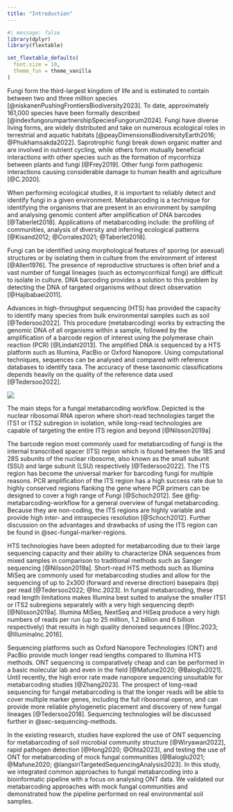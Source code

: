 ```yaml
---
title: "Introduction"
---
```


```r
#| message: false
library(dplyr)
library(flextable)

set_flextable_defaults(
  font.size = 10,
  theme_fun = theme_vanilla
)
```

Fungi form the third-largest kingdom of life and is estimated to
contain between two and three million species [@niskanenPushingFrontiersBiodiversity2023]. To date, approximately
161,000 species have been formally described [@indexfungorumpartnershipSpeciesFungorum2024]. Fungi have diverse living
forms, are widely
distributed and take on numerous ecological roles in terrestrial and
aquatic habitats [@peayDimensionsBiodiversityEarth2016; @Phukhamsakda2022].
Saprotrophic fungi break down
organic matter and are involved in nutrient cycling, while others form
mutually beneficial interactions with other species such as the
formation of mycorrhiza between plants and fungi [@Frey2019]. Other
fungi form pathogenic interactions causing considerable damage to
human health and agriculture [@C.2020].

When performing ecological studies, it is important to reliably detect
and identify fungi in a given environment. Metabarcoding is a technique
for identifying the organisms that are present in an environment by
sampling and analysing genomic content after amplification of
DNA barcodes [@Taberlet2018]. Applications of metabarcoding include: the
profiling of communities, analysis of diversity and inferring
ecological patterns [@Kisand2012; @Corrales2021; @Taberlet2018].

Fungi can be identified using morphological features of sporing (or
asexual) structures or by isolating them in culture from the environment
of interest [@Allen1976]. The presence of reproductive structures is
often brief and a vast number of fungal lineages (such as
ectomycorrhizal fungi) are difficult to isolate in culture. DNA
barcoding provides a solution to this problem by detecting the DNA of
targeted organisms without direct observation [@Hajibabaei2011].

Advances in high-throughput sequencing (HTS) has provided the capacity
to identify many species from bulk environmental samples such as
soil [@Tedersoo2022]. This procedure (metabarcoding) works by
extracting the genomic DNA of all organisms within a sample,
followed by the amplification of a barcode region of interest using the polymerase chain reaction
(PCR) [@Lindahl2013]. The amplified DNA is sequenced by a HTS platform such as Illumina, PacBio or Oxford
Nanopore.
Using computational techniques, sequences can be analysed and compared with reference databases to identify taxa.
The accuracy of these taxonomic classifications depends heavily on the quality of the
reference data used [@Tedersoo2022].

:::{#fig-metabarcoding-workflow}
![](resources/images/fungal-metabarcoding.png)

The main steps for a fungal metabarcoding workflow.
Depicted is the nuclear ribosomal RNA operon where short-read technologies target the ITS1 or ITS2 subregion
in isolation, while long-read technologies are capable of targeting the entire ITS region and beyond [@Nilsson2019a]
:::

The barcode region most commonly used for metabarcoding of fungi is the
internal transcribed spacer (ITS) region which is found between the 18S
and 28S subunits of the nuclear ribosome, also known as the small
subunit (SSU) and large subunit (LSU) respectively [@Tedersoo2022]. The
ITS region has become the universal marker for barcoding fungi for
multiple reasons. PCR amplification of the ITS region has a high success
rate due to highly conserved regions flanking the gene where PCR primers
can be designed to cover a high range of Fungi [@Schoch2012]. See
@fig-metabarcoding-workflow for a general overview of fungal
metabarcoding. Because they are non-coding, the ITS regions are highly
variable and provide high inter- and intraspecies
resolution [@Schoch2012]. Further discussion on the advantages and drawbacks of using the ITS
region can be found in @sec-fungal-marker-regions.

HTS technologies have been adopted for
metabarcoding due to their large sequencing capacity and their ability
to characterize DNA sequences from mixed samples in comparison to
traditional methods such as Sanger sequencing [@Nilsson2019a].
Short-read HTS methods such as Illumina MiSeq are commonly used for
metabarcoding studies and allow for the sequencing of up to 2x300
(forward and reverse direction) basepairs (bp) per
read [@Tedersoo2022; @Inc.2023]. In fungal metabarcoding, these read
length limitations makes Illumina best suited to analyse the smaller
ITS1 or ITS2 subregions separately with a very high sequencing
depth [@Nilsson2019a]. Illumina MiSeq, NextSeq and HiSeq produce a very
high numbers of reads per run (up to 25 million, 1.2 billion and 6
billion respectively) that results in high quality denoised
sequences [@Inc.2023; @IlluminaInc.2016].

Sequencing platforms such as Oxford Nanopore Technologies (ONT) and
PacBio provide much longer read lengths compared to Illumina HTS
methods. ONT sequencing is comparatively cheap and can be performed in a
basic molecular lab and even in the field [@Mafune2020; @Baloglu2021].
Until recently, the high error rate made nanopore sequencing unsuitable
for metabarcoding studies [@Zhang2023]. The prospect of long-read
sequencing for fungal metabarcoding is that the longer reads will be able
to cover multiple marker genes, including the full ribosomal operon, and
can provide more reliable phylogenetic placement and discovery of new
fungal lineages [@Tedersoo2018].
Sequencing technologies will be discussed further in @sec-sequencing-methods.

In the existing research, studies have explored the use of ONT
sequencing for metabarcoding of soil microbial community
structure [@Wiryawan2022], rapid pathogen
detection [@Hong2020; @Ohta2023], and testing the use
of ONT for metabarcoding of mock fungal
communities [@Baloglu2021; @Mafune2020; @langsiriTargetedSequencingAnalysis2023].
In this study, we integrated common approaches to fungal metabarcoding into a bioinformatic pipeline with a focus on analysing ONT data.
We validated our metabarcoding approaches with mock fungal communities and demonstrated how the pipeline performed on real environmental soil samples.
